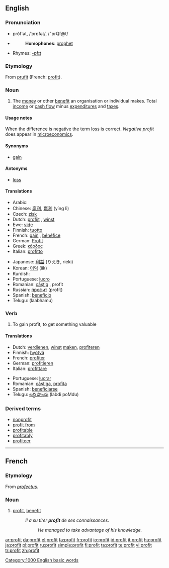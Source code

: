 {{see|Profit}}
{{wikipedia}}
==English==

===Pronunciation===
*prŏf'ət, /ˈprɒfət/, /"prQf@t/
*{{audio|en-us-profit.ogg|Audio (US)}}
*:'''Homophones''': [[prophet]]
*Rhymes: [[Rhymes:English:-ɒfɪt|-ɒfɪt]]

===Etymology===
From {{OF.}} [[prufit]] (French: [[#French|profit]]).

===Noun===
{{en-noun}}

# The [[money]] or other [[benefit]] an organisation or individual makes. Total [[income]] or [[cash flow]] minus [[expenditure]]s and [[tax]]es.

====Usage notes====
When the difference is negative the term [[loss]] is correct.  ''Negative profit'' does appear in [[microeconomics]].

====Synonyms====
*[[gain]]

====Antonyms====
*[[loss]]

====Translations====
{{top}}
*Arabic: {{ARchar|[[ربح]]}}
*Chinese: [[贏利]], [[赢利]] (yíng lì)
*Czech: [[zisk]] {{m}}
*Dutch: [[profijt]] {{n}}, [[winst]] {{f}}
*Ewe: [[viɖe]]
*Finnish: [[tuotto]]
*French: [[gain]] {{m}}, [[bénéfice]] {{m}}
*German: [[Profit]] {{m}}
*Greek: [[κέρδος]] {{n}}
*Italian: [[profitto]] {{m}}
{{mid}}
*Japanese: [[利益]] (りえき, rieki)
*Korean: [[이익]] (iik)
*Kurdish: {{KUchar|[[قازانج]]}}
*Portuguese: [[lucro]] {{m}}
*Romanian: [[câştig]] {{n}}, profit {{f}}
*Russian: [[профит]] (profít) {{m}}
*Spanish: [[beneficio]] {{f}}
*Telugu: {{t|te|లాభము}} (laabhamu)
{{bottom}}

===Verb===
{{en-verb}}

# To gain profit, to get something valuable

====Translations====
{{top}}
*Dutch: [[verdienen]], [[winst]] [[maken]], [[profiteren]]
*Finnish: [[hyötyä]]
*French: [[profiter]]
*German: [[profitieren]]
*Italian: [[profittare]]
{{mid}}
*Portuguese: [[lucrar]]
*Romanian: [[câştiga]], [[profita]]
*Spanish: [[beneficiarse]]
*Telugu: [[లబ్ది పొందు]] (labdi poMdu)
{{bottom}}

===Derived terms===
*[[nonprofit]]
*[[profit from]]
*[[profitable]]
*[[profitably]]
*[[profiteer]]

[[Category:1000 English basic words]]

----

==French==

===Etymology===
From {{L.}} ''[[profectus]]''.

===Noun===
{{fr-noun|m}}

# [[#Noun|profit]], [[benefit]]
#: ''Il a su tirer '''profit''' de ses connaissances.''
#:: ''He managed to take advantage of his knowledge.''

[[ar:profit]]
[[da:profit]]
[[el:profit]]
[[fa:profit]]
[[fr:profit]]
[[io:profit]]
[[id:profit]]
[[it:profit]]
[[hu:profit]]
[[ja:profit]]
[[pl:profit]]
[[ru:profit]]
[[simple:profit]]
[[fi:profit]]
[[ta:profit]]
[[te:profit]]
[[vi:profit]]
[[tr:profit]]
[[zh:profit]]